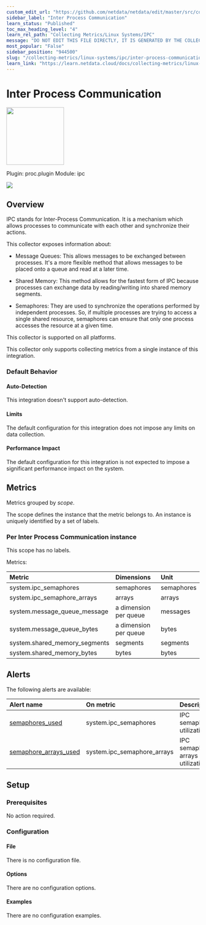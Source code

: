 ```yaml
---
custom_edit_url: "https://github.com/netdata/netdata/edit/master/src/collectors/proc.plugin/metadata.yaml"
sidebar_label: "Inter Process Communication"
learn_status: "Published"
toc_max_heading_level: "4"
learn_rel_path: "Collecting Metrics/Linux Systems/IPC"
message: "DO NOT EDIT THIS FILE DIRECTLY, IT IS GENERATED BY THE COLLECTOR'S metadata.yaml FILE"
most_popular: "False"
sidebar_position: "944500"
slug: "/collecting-metrics/linux-systems/ipc/inter-process-communication"
learn_link: "https://learn.netdata.cloud/docs/collecting-metrics/linux-systems/ipc/inter-process-communication"
---
```



# Inter Process Communication


<img src="https://netdata.cloud/img/network-wired.svg" width="150"/>


Plugin: proc.plugin
Module: ipc

<img src="https://img.shields.io/badge/maintained%20by-Netdata-%2300ab44" />

## Overview

IPC stands for Inter-Process Communication. It is a mechanism which allows processes to communicate with each
other and synchronize their actions.

This collector exposes information about:

- Message Queues: This allows messages to be exchanged between processes. It's a more flexible method that
  allows messages to be placed onto a queue and read at a later time.

- Shared Memory: This method allows for the fastest form of IPC because processes can exchange data by
  reading/writing into shared memory segments.

- Semaphores: They are used to synchronize the operations performed by independent processes. So, if multiple
  processes are trying to access a single shared resource, semaphores can ensure that only one process
  accesses the resource at a given time.




This collector is supported on all platforms.

This collector only supports collecting metrics from a single instance of this integration.


### Default Behavior

#### Auto-Detection

This integration doesn't support auto-detection.

#### Limits

The default configuration for this integration does not impose any limits on data collection.

#### Performance Impact

The default configuration for this integration is not expected to impose a significant performance impact on the system.


## Metrics

Metrics grouped by *scope*.

The scope defines the instance that the metric belongs to. An instance is uniquely identified by a set of labels.



### Per Inter Process Communication instance



This scope has no labels.

Metrics:

| Metric | Dimensions | Unit |
|:------|:----------|:----|
| system.ipc_semaphores | semaphores | semaphores |
| system.ipc_semaphore_arrays | arrays | arrays |
| system.message_queue_message | a dimension per queue | messages |
| system.message_queue_bytes | a dimension per queue | bytes |
| system.shared_memory_segments | segments | segments |
| system.shared_memory_bytes | bytes | bytes |



## Alerts


The following alerts are available:

| Alert name  | On metric | Description |
|:------------|:----------|:------------|
| [ semaphores_used ](https://github.com/netdata/netdata/blob/master/src/health/health.d/ipc.conf) | system.ipc_semaphores | IPC semaphore utilization |
| [ semaphore_arrays_used ](https://github.com/netdata/netdata/blob/master/src/health/health.d/ipc.conf) | system.ipc_semaphore_arrays | IPC semaphore arrays utilization |


## Setup

### Prerequisites

No action required.

### Configuration

#### File

There is no configuration file.
#### Options



There are no configuration options.

#### Examples
There are no configuration examples.


